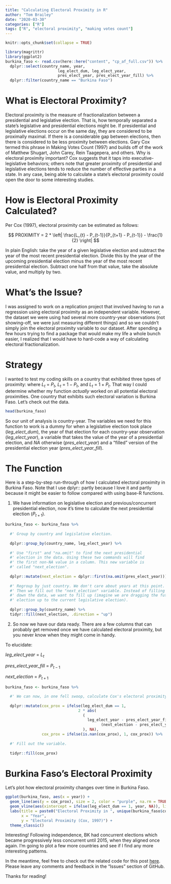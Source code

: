 ```yaml
---
title: "Calculating Electoral Proximity in R"
author: "Tom Brailey"
date: "2020-03-30"
categories: ["R"]
tags: ["R", "electoral proximity", "making votes count"]
---
```


```r
knitr::opts_chunk$set(collapse = TRUE)

library(magrittr)
library(ggplot2)
burkina_faso <- read.csv(here::here("content", "cp_af_full.csv")) %>%
  dplyr::select(country_name, year, 
                       leg_elect_dum, leg_elect_year, 
                       pres_elect_year, pres_elect_year_fill) %>% 
  dplyr::filter(country_name == "Burkina Faso")
```

# What is Electoral Proximity?

Electoral proximity is the measure of fractionalization between a presidential and legislative election. That is, how temporally separated a state's legislative and presidential elections might be. If presidential and legislative elections occur on the same day, they are considered to be proximally maximal. If there is a considerable gap between elections, then there is considered to be less proximity between elections. Gary Cox termed this phrase in Making Votes Count (1997) and builds off of the work of Matthew Shugart, John Carey, Rein Taagepera, and others. Why is electoral proximity important? Cox suggests that it taps into executive-legislative behaviors; others note that greater proximity of presidential and legislative elections tends to reduce the number of effective parties in a state. In any case, being able to calculate a state's electoral proximity could open the door to some interesting studies.

# How is Electoral Proximity Calculated? 

Per Cox (1997), electoral proximity can be estimated as follows: 

$$ PROXIMITY = 2 * \left| \frac{L_{t} - P_{t-1}}{P_{t+1} - P_{t-1}} - \frac{1}{2} \right|  $$

In plain English: take the year of a given legislative election and subtract the year of the most recent presidential election. Divide this by the year of the upcoming presidential election minus the year of the most recent presidential election. Subtract one half from that value, take the absolute value, and multiply by two. 

# What's the Issue? 

I was assigned to work on a replication project that involved having to run a regression using electoral proximity as an independent variable. However, the dataset we were using had several more country-year observations (not showing-off, we were just measuring different things) and so we couldn't simply join the electoral proximity variable to our dataset. After spending a few hours trying to find a package that would make my life a whole bunch easier, I realized that I would have to hard-code a way of calculating electoral fractionalization. 

# Strategy

I wanted to test my coding skills on a country that exhibited three types of proximity: where $L_t$ = $P_t$, $L_t$ = $1-P_t$, and $L_t$ = $1+P_t$. That way I could determine whether my function $\textit{actually}$ worked on all potential electoral proximities. One country that exhibits such electoral variation is Burkina Faso. Let's check out the data. 

```r
head(burkina_faso)
```

So our unit of analysis is country-year. The variables we need for this function to work is a dummy for when a legislative election took place ($\textit{leg_elect_dum}$), the year of that election for each country-year observation ($\textit{leg_elect_year}$), a variable that takes the value of the year of a presidential election, and $NA$ otherwise ($\textit{pres_elect_year}$) and a "filled" version of the presidential election year ($\textit{pres_elect_year_fill}$). 

# The Function

Here is a step-by-step run-through of how I calculated electoral proximity in Burkina Faso. Note that I use dplyr:: partly because I love it and partly because it might be easier to follow compared with using base-R functions. 

1. We have information on legislative election and previous/concurrent presidential election, now it's time to calculate the next presidential election ($P_{t+1}$).  

```r
burkina_faso <- burkina_faso %>% 
  
  #' Group by country and legislative election. 
  
  dplyr::group_by(country_name, leg_elect_year) %>%
  
  #' Use "first" and "na.omit" to find the next presidential
  #' election in the data. Using these two commands will find 
  #' the first non-NA value in a column. This new variable is 
  #' called "next_election".
  
  dplyr::mutate(next_election = dplyr::first(na.omit(pres_elect_year))) %>% 
  
  #' Regroup by just country. We don't care about years at this point.
  #' Then we fill out the "next_election" variable. Instead of filling 
  #' down the data, we want to fill up (imagine we are dragging the future
  #' election up to the current legislative election). 
  
  dplyr::group_by(country_name) %>% 
  tidyr::fill(next_election, .direction = "up")
```

2. So now we have our data ready. There are a few columns that can probably get removed once we have calculated electoral proximity, but you never know when they might come in handy. 

To elucidate: 

$\textit{leg_elect_year}$ = $L_t$

$\textit{pres_elect_year_fill}$ = $P_{t-1}$

$\textit{next_election}$ = $P_{t+1}$

```r
burkina_faso <- burkina_faso %>% 

  #' We can now, in one fell swoop, calculate Cox's electoral proximity. 
  
  dplyr::mutate(cox_prox = ifelse(leg_elect_dum == 1,  
                                2 * abs(
                                  (
                                    leg_elect_year - pres_elect_year_fill) /
                                          (next_election - pres_elect_year_fill) - (1/2)
                                  ), NA),
                cox_prox = ifelse(is.nan(cox_prox), 1, cox_prox)) %>% 
  
  #' Fill out the variable.
  
  tidyr::fill(cox_prox)
```

# Burkina Faso's Electoral Proximity

Let's plot how electoral proximity changes over time in Burkina Faso.
```r
ggplot(burkina_faso, aes(x = year)) + 
  geom_line(aes(y = cox_prox), size = 2, color = "purple", na.rm = TRUE) +
  geom_vline(aes(xintercept = ifelse(leg_elect_dum == 1, year, NA)), linetype = "dotted", na.rm=TRUE) +
  labs(title = paste0("Electoral Proximity in ", unique(burkina_faso$country_name)),
       x = "Year", 
       y = "Electoral Proximity (Cox, 1997)") +
  theme_classic()
```

Interesting! Following independence, BK had concurrent elections which became progressively less concurrent until 2015, when they aligned once again. I'm going to plot a few more countries and see if I find any more interesting patterns. 

In the meantime, feel free to check out the related code for this post [here](https://github.com/tjbrailey/Functions). Please leave any comments and feedback in the "Issues" section of GitHub. 

Thanks for reading! 






